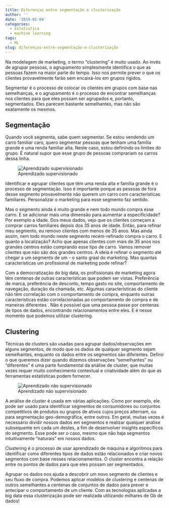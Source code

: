 ```yaml
---
title: Diferenças entre segmentação e clusterização
author: ''
date: '2019-02-04'
categories:
  - estatistica
  - machine learning
tags:
  - ML
slug: diferenças-entre-segmentação-e-clusterização
---
```


Na modelagem de marketing, o termo "clustering" é muito usado. Ao invés de agrupar pessoas, o agrupamento simplesmente identifica o que as pessoas fazem na maior parte do tempo. Isso nos permite prever o que os clientes provavelmente farão sem encaixá-los em grupos rígidos.

Segmentar é o processo de colocar os clientes em grupos com base nas semelhanças, e o agrupamento é o processo de encontrar semelhanças nos clientes para que eles possam ser agrupados e, portanto, segmentados. Eles parecem bastante semelhantes, mas não são exatamente os mesmos.


## Segmentação

Quando você segmenta, sabe quem segmentar. Se estou vendendo um carro familiar caro, quero segmentar pessoas que tenham uma família grande e uma renda familiar alta. Neste caso, estou definindo os limites do grupo. É natural supor que esse grupo de pessoas comprariam os carros dessa linha.

![Aprendizado supervisionado](/img/2019-02-04-diferencas-entre-segmentacao-e-clusterizacao/segmentation.png)

Identificar e agrupar clientes que têm uma renda alta e família grande é o processo de segmentação. Isso é importante porque as pessoas de fora desse segmento provavelmente não querem um carro com características familiares. Personalizar o marketing para esse segmento faz sentido.

Mas o segmento ainda é muito grande e nem todo mundo compra esse carro. E se adicionar mais uma dimensão para aumentar a especificidade? Por exemplo a idade. Dos meus dados, vejo que os clientes começam a comprar carros familiares depois dos 35 anos de idade. Então, para refinar meu segmento, eu removo clientes com menos de 35 anos. Mas ainda assim, nem todo mundo neste segmento recém-refinado compra o carro. E quanto a localização? Acho que apenas clientes com mais de 35 anos nos grandes centros estão comprando esse tipo de carro. Vamos remover clientes que não são dos grandes centros. A ideia é refinar o segmento até chegar a um segmento de um - o santo graal do marketing. Mas quantas características um profissional de marketing pode refinar?

Com a democratização do big data, os profissionais de marketing agora têm centenas de outras características que podem ser vistas. Preferência de marca, preferência de desconto, tempo gasto no site, comportamento de navegação, duração da chamada, etc. Algumas características do cliente não têm correlação com o comportamento de compra, enquanto outras características estão correlacionadas ao comportamento de compra e de maneiras diferentes . Não é possível que uma pessoa passe por centenas de tipos de dados, encontrando relacionamentos entre eles. E é nesse momento que podemos utilizar clustering.

## Clustering

Técnicas de clusters são usadas para agrupar dados/observações em alguns segmentos, de modo que os dados de qualquer segmento sejam semelhantes, enquanto os dados entre os segmentos são diferentes. Definir o que queremos dizer quando dizemos observações “semelhantes” ou “diferentes” é uma parte fundamental da análise de cluster, que muitas vezes requer muito conhecimento contextual e criatividade além do que as ferramentas estatísticas podem fornecer.

![Aprendizado não supervisionado](/img/2019-02-04-diferencas-entre-segmentacao-e-clusterizacao/cluster.png)

A análise de cluster é usada em várias aplicações. Como por exemplo, ele pode ser usado para identificar segmentos de consumidores ou conjuntos competitivos de produtos ou grupos de ativos cujos preços alternam, ou para segmentação geo-demográfica, entre outros. Em geral, muitas vezes é necessário dividir nossos dados em segmentos e realizar qualquer análise subsequente em cada um destes, a fim de desenvolver insights específicos do segmento. Esse pode ser o caso, mesmo que não haja segmentos intuitivamente "naturais" em nossos dados.

Clustering é o processo de usar aprendizado de máquina e algoritmos para identificar como diferentes tipos de dados estão relacionados e criar novos segmentos com base nesses relacionamentos. O cluster encontra a relação entre os pontos de dados para que eles possam ser segmentados.

Agrupar os dados nos ajuda a descobrir um novo segmento de clientes e seu fluxo de compra. Podemos aplicar modelos de clustering e centenas de outros semelhantes a centenas de conjuntos de dados para prever e antecipar o comportamento de um cliente. Com as tecnologias aplicadas a big data essa clusterização pode ser realizada utilizando milhares de Gb de dados!
